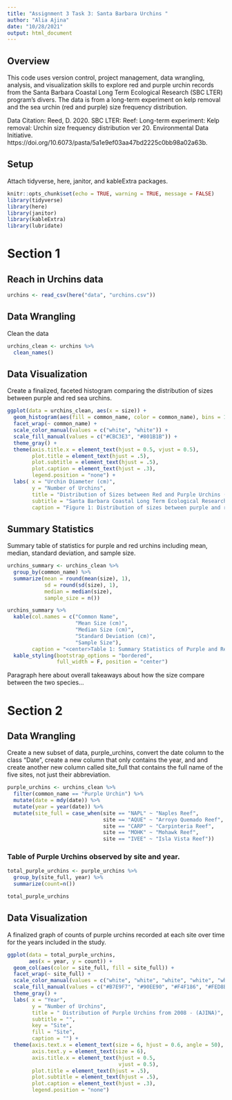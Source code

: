 ```yaml
---
title: "Assignment 3 Task 3: Santa Barbara Urchins "
author: "Alia Ajina"
date: "10/28/2021"
output: html_document
---
```


## Overview
This code uses version control, project management, data wrangling, analysis, and visualization skills to explore red and purple urchin records from the Santa Barbara Coastal Long Term Ecological Research (SBC LTER) program's divers. The data is from a long-term experiment on kelp removal and the sea urchin (red and purple) size frequency distribution.

Data Citation: Reed, D. 2020. SBC LTER: Reef: Long-term experiment: Kelp removal: Urchin size frequency distribution ver 20. Environmental Data Initiative. https://doi.org/10.6073/pasta/5a1e9ef03aa47bd2225c0bb98a02a63b. 

## Setup

Attach tidyverse, here, janitor, and kableExtra packages.

```r
knitr::opts_chunk$set(echo = TRUE, warning = TRUE, message = FALSE)
library(tidyverse)
library(here)
library(janitor)
library(kableExtra)
library(lubridate)
```

# Section 1

## Reach in Urchins data

```r
urchins <- read_csv(here("data", "urchins.csv"))
```

## Data Wrangling

Clean the data

```r
urchins_clean <- urchins %>% 
  clean_names()
```

## Data Visualization

Create a finalized, faceted histogram comparing the distribution of sizes between purple and red sea urchins.

```r
ggplot(data = urchins_clean, aes(x = size)) +
  geom_histogram(aes(fill = common_name, color = common_name), bins = 10) + 
  facet_wrap(~ common_name) + 
  scale_color_manual(values = c("white", "white")) +
  scale_fill_manual(values = c("#CBC3E3", "#801B1B")) +
  theme_gray() + 
  theme(axis.title.x = element_text(hjust = 0.5, vjust = 0.5),
        plot.title = element_text(hjust = .5), 
        plot.subtitle = element_text(hjust = .5),
        plot.caption = element_text(hjust = .3),
        legend.position = "none") +
  labs( x = "Urchin Diameter (cm)",
        y = "Number of Urchins",
        title = "Distribution of Sizes between Red and Purple Urchins (AJINA)",
        subtitle = "Santa Barbara Coastal Long Term Ecological Research", 
        caption = "Figure 1: Distribution of sizes between purple and red sea urchins at five different sites along the Santa Barbara Coast.")
```

## Summary Statistics

Summary table of statistics for purple and red urchins including mean, median, standard deviation, and sample size.

```r
urchins_summary <- urchins_clean %>% 
  group_by(common_name) %>% 
  summarize(mean = round(mean(size), 1), 
            sd = round(sd(size), 1),
            median = median(size),
            sample_size = n())

urchins_summary %>% 
  kable(col.names = c("Common Name", 
                      "Mean Size (cm)",
                      "Median Size (cm)",
                      "Standard Deviation (cm)",
                      "Sample Size"),
        caption = "<center>Table 1: Summary Statistics of Purple and Red Urchins<center>") %>% 
  kable_styling(bootstrap_options = "bordered",
                full_width = F, position = "center")


```
Paragraph here about overall takeaways about how the size compare between the two species...

# Section 2

## Data Wrangling

Create a new subset of data, purple_urchins, convert the date column to the class "Date", create a new column that only contains the year, and and create another new column called site_full that contains the full name of the five sites, not just their abbreviation.

```r
purple_urchins <- urchins_clean %>% 
  filter(common_name == "Purple Urchin") %>% 
  mutate(date = mdy(date)) %>% 
  mutate(year = year(date)) %>% 
  mutate(site_full = case_when(site == "NAPL" ~ "Naples Reef", 
                               site == "AQUE" ~ "Arroyo Quemado Reef",
                               site == "CARP" ~ "Carpinteria Reef",
                               site == "MOHK" ~ "Mohawk Reef",
                               site == "IVEE" ~ "Isla Vista Reef"))
```

### Table of Purple Urchins observed by site and year.

```r
total_purple_urchins <- purple_urchins %>% 
  group_by(site_full, year) %>% 
  summarize(count=n())

total_purple_urchins
```

## Data Visualization

A finalized graph of counts of purple urchins recorded at each site over time for the years included in the study.

```r
ggplot(data = total_purple_urchins, 
       aes(x = year, y = count)) +
  geom_col(aes(color = site_full, fill = site_full)) +
  facet_wrap(~ site_full) + 
  scale_color_manual(values = c("white", "white", "white", "white", "white")) +
  scale_fill_manual(values = c("#B7E9F7", "#90EE90", "#F4F186", "#FED8B1", "#FFB6C1")) +
  theme_gray() +
  labs( x = "Year",
        y = "Number of Urchins",
        title = " Distribution of Purple Urchins from 2008 - (AJINA)",
        subtitle = "", 
        key = "Site",
        fill = "Site",
        caption = "") +
  theme(axis.text.x = element_text(size = 6, hjust = 0.6, angle = 50),
        axis.text.y = element_text(size = 6),
        axis.title.x = element_text(hjust = 0.5, 
                                    vjust = 0.5),
        plot.title = element_text(hjust = .5), 
        plot.subtitle = element_text(hjust = .5),
        plot.caption = element_text(hjust = .3), 
        legend.position = "none")
```


